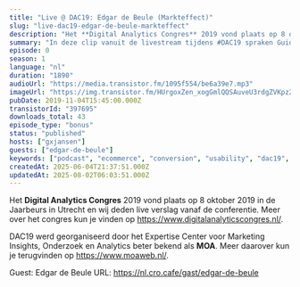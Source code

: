 ```yaml
---
title: "Live @ DAC19: Edgar de Beule (Markteffect)"
slug: "live-dac19-edgar-de-beule-markteffect"
description: "Het **Digital Analytics Congres** 2019 vond plaats op 8 oktober 2019 in de Jaarbeurs in Utrecht en wij deden live verslag vanaf de conferentie. Meer over het congres kun je vinden op https://www.digitalanalyticscongres.nl/.\n\nDAC19 werd georganiseerd door het Expertise Center voor Marketing Insights, Onderzoek en Analytics beter bekend als **MOA**. Meer daarover kun je terugvinden op https://www.moaweb.nl/.\n\nGuest: Edgar de Beule URL: https://nl.cro.cafe/gast/edgar-de-beule"
summary: "In deze clip vanuit de livestream tijdens #DAC19 spraken Guido en Bart met Edgar de Beule van Markteffect."
episode: 0
season: 1
language: "nl"
duration: "1890"
audioUrl: "https://media.transistor.fm/1095f554/be6a39e7.mp3"
imageUrl: "https://img.transistor.fm/HUrgoxZen_xogGmlQQSAuveU3rdgZVKpz2tmZ9FTD3I/rs:fill:0:0:1/w:1400/h:1400/q:60/mb:500000/aHR0cHM6Ly9pbWct/dXBsb2FkLXByb2R1/Y3Rpb24udHJhbnNp/c3Rvci5mbS9lcGlz/b2RlLzM5NzY5NS8x/NjA1MDQxMTEzLWFy/dHdvcmsuanBn.webp"
pubDate: 2019-11-04T15:45:00.000Z
transistorId: "397695"
downloads_total: 43
episode_type: "bonus"
status: "published"
hosts: ["gxjansen"]
guests: ["edgar-de-beule"]
keywords: ["podcast", "ecommerce", "conversion", "usability", "dac19", "moa", "livestream"]
createdAt: 2025-06-04T21:37:51.000Z
updatedAt: 2025-08-02T06:03:51.000Z
---
```


Het **Digital Analytics Congres** 2019 vond plaats op 8 oktober 2019 in de Jaarbeurs in Utrecht en wij deden live verslag vanaf de conferentie. Meer over het congres kun je vinden op https://www.digitalanalyticscongres.nl/.

DAC19 werd georganiseerd door het Expertise Center voor Marketing Insights, Onderzoek en Analytics beter bekend als **MOA**. Meer daarover kun je terugvinden op https://www.moaweb.nl/.

Guest: Edgar de Beule URL: https://nl.cro.cafe/gast/edgar-de-beule
